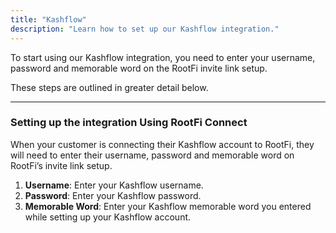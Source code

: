 ```yaml
---
title: "Kashflow"
description: "Learn how to set up our Kashflow integration."
---
```


To start using our Kashflow integration, you need to enter your username, password and memorable word on the RootFi invite link setup.

These steps are outlined in greater detail below.

---

### Setting up the integration Using RootFi Connect

When your customer is connecting their Kashflow account to RootFi, they will need to enter their username, password and memorable word on RootFi’s invite link setup.

1. **Username**: Enter your Kashflow username.
2. **Password**: Enter your Kashflow password.
3. **Memorable Word**: Enter your Kashflow memorable word you entered while setting up your Kashflow account.
